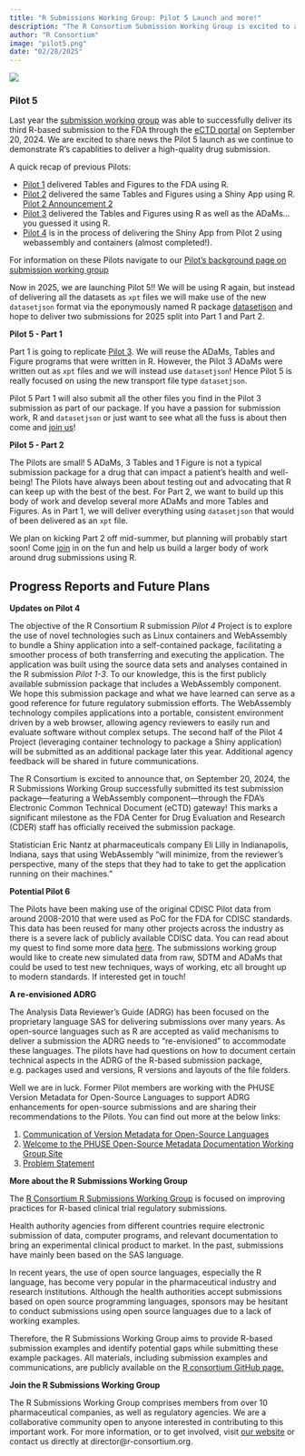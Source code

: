 ```yaml
---
title: "R Submissions Working Group: Pilot 5 Launch and more!"
description: "The R Consortium Submission Working Group is excited to announce a new Pilot 5 that aims to deliver an R-based Submission to the FDA using Dataset-JSON. This post also includes plans for additional launches for 2025/2026, some news on Pilot 4 (containers and webassembly) and a few other goodies! "
author: "R Consortium"
image: "pilot5.png"
date: "02/28/2025"
---
```


![](pilot5.png)

### Pilot 5

Last year the [submission working group](https://rconsortium.github.io/submissions-wg/) was able to successfully deliver its third R-based submission to the FDA through the [eCTD portal](https://www.fda.gov/drugs/electronic-regulatory-submission-and-review/electronic-common-technical-document-ectd) on September 20, 2024. We are excited to share news the Pilot 5 launch as we continue to demonstrate R's capablities to deliver a high-quality drug submission. 

A quick recap of previous Pilots:

  * [Pilot 1](https://archive.r-consortium.org/blog/2021/12/08/successful-r-based-test-package-submitted-to-fda) delivered Tables and Figures to the FDA using R.
  * [Pilot 2](https://archive.r-consortium.org/blog/2022/12/07/update-successful-r-based-package-submission-with-shiny-component-to-fda) delivered the same Tables and Figures using a Shiny App using R. [Pilot 2 Announcement 2](https://archive.r-consortium.org/announcement/2023/10/05/shiny-app-successfully-reviewed-by-fda-cder-staff-pilot-2-announcement-2)
  * [Pilot 3](https://r-consortium.org/posts/news-from-r-submissions-working-group-pilot-3/) delivered the Tables and Figures using R as well as the ADaMs...you guessed it using R.
  * [Pilot 4](https://r-consortium.org/posts/using-r-to-submit-research-to-the-fda-pilot-4-successfully-submitted/) is in the process of delivering the Shiny App from Pilot 2 using webassembly and containers (almost completed!).
  
For information on these Pilots navigate to our [Pilot's background page on submission working group](https://rconsortium.github.io/submissions-wg/pilot_background.html)
  
Now in 2025, we are launching Pilot 5!! We will be using R again, but instead of delivering all the datasets as `xpt` files we will make use of the new `datasetjson` format via the eponymously named R package  [datasetjson](https://atorus-research.github.io/datasetjson/) and hope to deliver two submissions for 2025 split into Part 1 and Part 2.

**Pilot 5 - Part 1**

Part 1 is going to replicate [Pilot 3](https://github.com/RConsortium/submissions-pilot3-adam). We will reuse the ADaMs, Tables and Figure programs that were written in R. However, the Pilot 3 ADaMs were written out as `xpt` files and we will instead use `datasetjson`! Hence Pilot 5 is really focused on using the new transport file type `datasetjson`.  

Pilot 5 Part 1 will also submit all the other files you find in the Pilot 3 submission as part of our package. If you have a passion for submission work, R and `datasetjson` or just want to see what all the fuss is about then come and [join us](https://join.slack.com/t/rconsortium/shared_invite/zt-2w4t2jd38-Z7BYYse9tIlCZEmqHvHnbA)!

**Pilot 5 - Part 2**

The Pilots are small! 5 ADaMs, 3 Tables and 1 Figure is not a typical submission package for a drug that can impact a patient's health and well-being! The Pilots have always been about testing out and advocating that R can keep up with the best of the best. For Part 2, we want to build up this body of work and develop several more ADaMs and more Tables and Figures.  As in Part 1, we will deliver everything using `datasetjson` that would of been delivered as an `xpt` file.

We plan on kicking Part 2 off mid-summer, but planning will probably start soon!  Come [join](https://join.slack.com/t/rconsortium/shared_invite/zt-2w4t2jd38-Z7BYYse9tIlCZEmqHvHnbA) in on the fun and help us build a larger body of work around drug submissions using R.

## Progress Reports and Future Plans

**Updates on Pilot 4**

The objective of the R Consortium R submission *Pilot 4 *Project is to explore the use of novel technologies such as Linux containers and WebAssembly to bundle a Shiny application into a self-contained package, facilitating a smoother process of  both transferring and executing the application. The application was built using the source data sets and analyses contained in the R submission *Pilot 1-3*. To our knowledge, this is the first publicly available submission package that includes a WebAssembly component. We hope this submission package and what we have learned can serve as a good reference for future regulatory submission efforts. The WebAssembly technology compiles applications into a portable, consistent environment driven by a web browser, allowing agency reviewers to easily run and evaluate software without complex setups. The second half of the Pilot 4 Project (leveraging container technology to package a Shiny application) will be submitted as an additional package later this year. Additional agency feedback will be shared in future communications.

The R Consortium is excited to announce that, on September 20, 2024, the R Submissions Working Group successfully submitted its test submission package—featuring a WebAssembly component—through the FDA’s Electronic Common Technical Document (eCTD) gateway! This marks a significant milestone as the FDA Center for Drug Evaluation and Research (CDER) staff has officially received the submission package. 

Statistician Eric Nantz at pharmaceuticals company Eli Lilly in Indianapolis, Indiana, says that using WebAssembly “will minimize, from the reviewer’s perspective, many of the steps that they had to take to get the application running on their machines.”

**Potential Pilot 6**

The Pilots have been making use of the original CDISC Pilot data from around 2008-2010 that were used as PoC for the FDA for CDISC standards. This data has been reused for many other projects across the industry as there is a severe lack of publicly available CDISC data. You can read about my quest to find some more data [here](https://pharmaverse.github.io/blog/posts/2025-02-17_data__packages/data__packages.html). The submissions working group would like to create new simulated data from raw, SDTM and ADaMs that could be used to test new techniques, ways of working, etc all brought up to modern standards. If interested get in touch!

**A re-envisioned ADRG**

The Analysis Data Reviewer's Guide (ADRG) has been focused on the proprietary language SAS for delivering submissions over many years. As open-source languages such as R are accepted as valid mechanisms to deliver a submission the ADRG needs to "re-envisioned" to accommodate these languages. The pilots have had questions on how to document certain technical aspects in the ADRG of the R-based submission package, e.g. packages used and versions, R versions and layouts of the file folders.  

Well we are in luck.  Former Pilot members are working with the PHUSE Version Metadata for Open-Source Languages 
to support ADRG enhancements for open-source submissions and are sharing their recommendations to the Pilots. You can find out more at the below links:

1. [Communication of Version Metadata for Open-Source Languages](https://advance.hub.phuse.global/wiki/x/UzOZAQ)
2. [Welcome to the PHUSE Open-Source Metadata Documentation Working Group Site](https://phuse-org.github.io/OSDocuMeta/)
3. [Problem Statement](https://phuse-org.github.io/OSDocuMeta/references/problem_statement.html )

**More about the R Submissions Working Group**

The [R Consortium R Submissions Working Group](https://rconsortium.github.io/submissions-wg/) is focused on improving practices for R-based clinical trial regulatory submissions.

Health authority agencies from different countries require electronic submission of data, computer programs, and relevant documentation to bring an experimental clinical product to market. In the past, submissions have mainly been based on the SAS language. 

In recent years, the use of open source languages, especially the R language, has become very popular in the pharmaceutical 
industry and research institutions. Although the health authorities accept submissions based on open source programming 
languages, sponsors may be hesitant to conduct submissions using open source languages due to a lack of working examples.

Therefore, the R Submissions Working Group aims to provide R-based submission examples and identify potential gaps 
while submitting these example packages. All materials, including submission examples and communications, are 
publicly available on the [R consortium GitHub page.](https://github.com/RConsortium)

**Join the R Submissions Working Group**

The R Submissions Working Group comprises members from over 10 pharmaceutical companies, as well as regulatory agencies. 
We are a collaborative community open to anyone interested in contributing to this important work. For more information, 
or to get involved, visit [our website](https://rconsortium.github.io/submissions-wg) or contact us directly at 
director@r-consortium.org.
